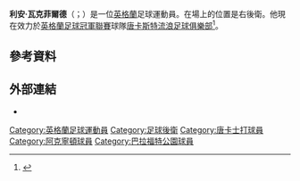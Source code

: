 '''利安·瓦克菲爾德'''（{{lang-en|Liam Wakefield}}；{{bd|1994年|4月9日}}）是一位[[英格蘭|英格蘭]]足球運動員。在場上的位置是右後衛。他現在效力於[[英格蘭足球冠軍聯賽|英格蘭足球冠軍聯賽]]球隊[[唐卡斯特流浪足球俱樂部|唐卡斯特流浪足球俱樂部]]<ref>{{soccerbase|id=66010|name=Liam Wakefield}}</ref>。
==參考資料==
{{Reflist}}

==外部連結==
*{{soccerbase|66010}}

{{DEFAULTSORT:Wakefield, Liam}}
[[Category:英格蘭足球運動員|Category:英格蘭足球運動員]]
[[Category:足球後衛|Category:足球後衛]]
[[Category:唐卡士打球員|Category:唐卡士打球員]]
[[Category:阿克寧頓球員|Category:阿克寧頓球員]]
[[Category:巴拉福特公園球員|Category:巴拉福特公園球員]]